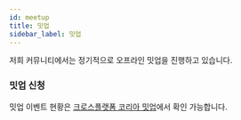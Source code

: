 ```yaml
---
id: meetup
title: 밋업
sidebar_label: 밋업
---
```



저희 커뮤니티에서는 정기적으로 오프라인 밋업을 진행하고 있습니다.

<AdFitMobileBanner
  unit="DAN-YpcHf9p49U5ykXi8"
  className="adfit-top-mobile"
/>

### 밋업 신청

밋업 이벤트 현황은 [크로스플랫폼 코리아 밋업](https://www.meetup.com/crossplatformkorea)에서 확인 가능합니다.
